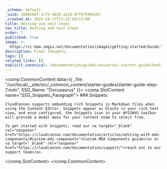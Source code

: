 ```yaml
---
_schema: default
_uuid: 2886eb0f-1c75-4839-a12d-dff6f590dcbf
_created_at: 2023-10-17T13:32:56+13:00
title: Hosting and next steps
nav_title: Hosting and next steps
order: 7
published: true
image: >-
  https://cc-dam.imgix.net/documentation/images/getting-started/Guide-Thumbnails/CloudCannon-Getting-Started-Thumbnail-Docusaurus.png
description: Final thoughts.
tags: []
related_links: []
explicit_canonical: /documentation/guides/universal-starter-guide/hosting-and-next-steps/
---
```

<comp.CommonContent data={{ _file: "/usr/local/__site/src/_common_content/starter-guides/starter-guide-step-7.mdx", SSG_Name: "Docusaurus" }}>
  <comp.SlotContent name="SSG_Snippets_Paragraph">
    ### Snippets

    CloudCannon supports embedding rich Snippets in Markdown files when using the Content Editor. Snippets appear as blocks in your rich text view, and once configured, the Snippets icon in your WYSIWYG toolbar will provide a modal menu for your content team to select from.

    To get started with Snippets, read our <a target="_blank" rel="noopener" href="https://cloudcannon.com/documentation/articles/editing-with-mdx-components/#custom-mdx-components">Custom MDX Components guide</a> or <a target="_blank" rel="noopener" href="https://cloudcannon.com/documentation/support/">reach out to our support team</a>.

  </comp.SlotContent>
</comp.CommonContent>